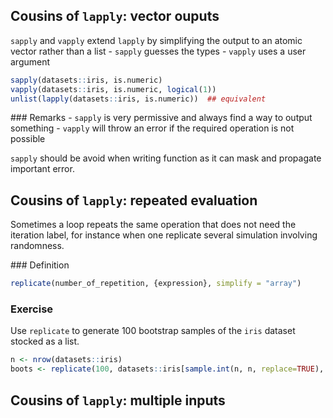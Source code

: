 ## Cousins of `lapply`: vector ouputs

`sapply` and `vapply` extend ` lapply` by simplifying the output to an atomic vector rather than a list
- `sapply` guesses the types
- `vapply` uses a user argument

```r
sapply(datasets::iris, is.numeric)
vapply(datasets::iris, is.numeric, logical(1))
unlist(lapply(datasets::iris, is.numeric))  ## equivalent
```

### Remarks
- `sapply` is very permissive and always find a way to output something
- `vapply` will throw an error if the required operation is not possible

\rsa `sapply` should be avoid when writing function as it can mask and propagate important error.

## Cousins of `lapply`: repeated evaluation

Sometimes a loop repeats the same operation that does not need the iteration label, for instance when one replicate several simulation involving randomness.

### Definition
```r
replicate(number_of_repetition, {expression}, simplify = "array")
```

### Exercise
Use `replicate` to generate 100 bootstrap samples of the `iris` dataset stocked as a list.
\pause
```r
n <- nrow(datasets::iris)
boots <- replicate(100, datasets::iris[sample.int(n, n, replace=TRUE), ], simplify = FALSE)
```



## Cousins of `lapply`: multiple inputs




